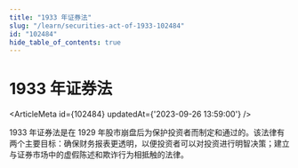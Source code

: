 ```yaml
---
title: "1933 年证券法"
slug: "/learn/securities-act-of-1933-102484"
id: "102484"
hide_table_of_contents: true
---
```



# 1933 年证券法

<ArticleMeta id={102484} updatedAt={'2023-09-26 13:59:00'} />
<div className='border-solid border-b border-t-0 my-4 border-[var(--ifm-color-gray-300)]' />

1933 年证券法是在 1929 年股市崩盘后为保护投资者而制定和通过的。该法律有两个主要目标：确保财务报表更透明，以便投资者可以对投资进行明智决策；建立与证券市场中的虚假陈述和欺诈行为相抵触的法律。

